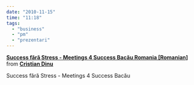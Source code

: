 ```yaml
---
date: "2010-11-15"
time: "11:18"
tags:
  - "business"
  - "pm"
  - "prezentari"
---
```


::: {style="margin-bottom:5px"}
**[Success fără Stress - Meetings 4 Success Bacău Romania \[Romanian\]](http://www.slideshare.net/cristiandinuinfoideea/success-fr-stress-meetings-4-success-bacu-romania-romanian "Success fără Stress - Meetings 4 Success Bacău Romania [Romanian]"){target="_blank"}** from **[Cristian Dinu](http://www.slideshare.net/cristiandinuinfoideea){target="_blank"}**
:::

::: caption
Success fără Stress - Meetings 4 Success Bacău
:::